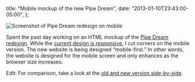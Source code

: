   title: "Mobile mockup of the new Pipe Dream",
  date: "2013-01-10T23:43:00-05:00",
};

![Screenshot of Pipe Dream redesign on mobile](./pipe-dream-mobile-first.png)

Spent the past day working on an HTML mockup of the [Pipe Dream redesign](/blog/pipe-dream-redesign/). While the [current design is responsive](/blog/from-college-publisher-to-wordpress/), I cut corners on the mobile version. The new website is being designed “mobile-first.” In other words, the website is designed for the mobile screen and only enhances as the browser size increases.

Edit: For comparison, take a look at the [old and new version side-by-side](https://www.dropbox.com/s/it4as8mz9kens6l/mobile-comparison.png).

